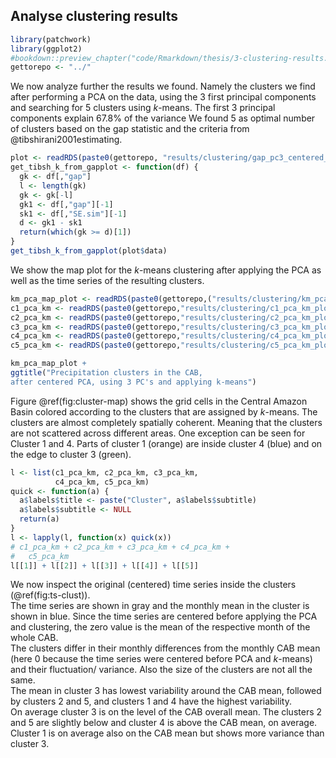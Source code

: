 ## Analyse clustering results {#clustering-analyze-results}


```r
library(patchwork)
library(ggplot2)
#bookdown::preview_chapter("code/Rmarkdown/thesis/3-clustering-results.Rmd")
gettorepo <- "../"
```

We now analyze further the results we found.
Namely the clusters we find after performing a PCA on the data,
using the 3 first principal components and searching for 5 clusters using $k$-means. The first 3 principal components explain 67.8% of the variance
We found 5 as optimal number of clusters based on the gap statistic and the criteria from @tibshirani2001estimating.

```r

plot <- readRDS(paste0(gettorepo, "results/clustering/gap_pc3_centered_kmeans_plot.rds"))
get_tibsh_k_from_gapplot <- function(df) {
  gk <- df[,"gap"]
  l <- length(gk)
  gk <- gk[-l]
  gk1 <- df[,"gap"][-1]
  sk1 <- df[,"SE.sim"][-1]
  d <- gk1 - sk1
  return(which(gk >= d)[1])
}
get_tibsh_k_from_gapplot(plot$data)
```

We show the map plot for the $k$-means clustering after applying the PCA as well as the time series of the resulting clusters.

```r
km_pca_map_plot <- readRDS(paste0(gettorepo,("results/clustering/km_pca_map_plot.rds")))
c1_pca_km <- readRDS(paste0(gettorepo,"results/clustering/c1_pca_km_plot.rds"))
c2_pca_km <- readRDS(paste0(gettorepo,"results/clustering/c2_pca_km_plot.rds"))
c3_pca_km <- readRDS(paste0(gettorepo,"results/clustering/c3_pca_km_plot.rds"))
c4_pca_km <- readRDS(paste0(gettorepo,"results/clustering/c4_pca_km_plot.rds"))
c5_pca_km <- readRDS(paste0(gettorepo,"results/clustering/c5_pca_km_plot.rds"))
```

```r
km_pca_map_plot + 
ggtitle("Precipitation clusters in the CAB,
after centered PCA, using 3 PC's and applying k-means")
```

Figure \@ref(fig:cluster-map) shows the grid cells in the Central Amazon Basin colored according to the clusters that are assigned by $k$-means. The clusters are almost
completely spatially coherent. Meaning that the clusters are not scattered
across different areas. One exception can be seen for Cluster 1 and 4. Parts of cluster 1 (orange) are inside cluster 4 (blue) and on the edge to cluster 3 (green).


```r
l <- list(c1_pca_km, c2_pca_km, c3_pca_km,
          c4_pca_km, c5_pca_km)
quick <- function(a) {
  a$labels$title <- paste("Cluster", a$labels$subtitle)
  a$labels$subtitle <- NULL
  return(a)
} 
l <- lapply(l, function(x) quick(x))
# c1_pca_km + c2_pca_km + c3_pca_km + c4_pca_km +
#   c5_pca_km
l[[1]] + l[[2]] + l[[3]] + l[[4]] + l[[5]]
```

We now inspect the original (centered) time series inside the clusters (\@ref(fig:ts-clust)).  
The time series are shown in gray and the monthly mean in the cluster is shown in blue. Since the time series are centered before applying the PCA and clustering, the zero value is the mean of the respective month of the whole CAB.  
The clusters differ in their monthly differences from the monthly CAB mean (here 0 because the time series were centered before PCA and $k$-means) and their fluctuation/ variance. Also the size of the clusters are not all the same.  
The mean in cluster 3 has lowest variability around the CAB mean, followed by clusters 2 and 5, and clusters 1 and 4 have the highest variability.  
On average cluster 3 is on the level of the CAB overall mean.
The clusters 2 and 5 are slightly below and cluster 4 is above the CAB mean,
on average. Cluster 1 is on average also on the CAB mean but shows more variance than cluster 3.


